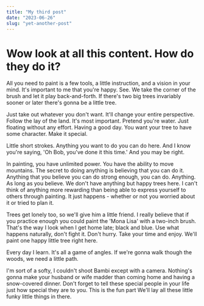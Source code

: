 ```yaml
---
title: "My third post"
date: "2023-06-26"
slug: "yet-another-post"
---
```


# Wow look at all this content. How do they do it?

All you need to paint is a few tools, a little instruction, and a vision in your mind. It's important to me that you're happy. See. We take the corner of the brush and let it play back-and-forth. If there's two big trees invariably sooner or later there's gonna be a little tree.

Just take out whatever you don't want. It'll change your entire perspective. Follow the lay of the land. It's most important. Pretend you're water. Just floating without any effort. Having a good day. You want your tree to have some character. Make it special.

Little short strokes. Anything you want to do you can do here. And I know you're saying, 'Oh Bob, you've done it this time.' And you may be right.

In painting, you have unlimited power. You have the ability to move mountains. The secret to doing anything is believing that you can do it. Anything that you believe you can do strong enough, you can do. Anything. As long as you believe. We don't have anything but happy trees here. I can't think of anything more rewarding than being able to express yourself to others through painting. It just happens - whether or not you worried about it or tried to plan it.

Trees get lonely too, so we'll give him a little friend. I really believe that if you practice enough you could paint the 'Mona Lisa' with a two-inch brush. That's the way I look when I get home late; black and blue. Use what happens naturally, don't fight it. Don't hurry. Take your time and enjoy. We'll paint one happy little tree right here.

Every day I learn. It's all a game of angles. If we're gonna walk though the woods, we need a little path.

I'm sort of a softy, I couldn't shoot Bambi except with a camera. Nothing's gonna make your husband or wife madder than coming home and having a snow-covered dinner. Don't forget to tell these special people in your life just how special they are to you. This is the fun part We'll lay all these little funky little things in there.

